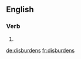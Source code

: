 ==English==

===Verb===
{{head|en}}

# {{en-third-person singular of|disburden}}

[[de:disburdens]]
[[fr:disburdens]]